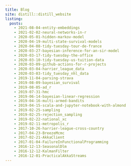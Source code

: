 ```yaml
---
title: Blog
site: distill::distill_website 
listing: 
  posts:
    - 2021-08-04-entity-embeddings
    - 2021-02-02-neural-networks-in-r 
    - 2020-05-01-hidden-markov-model                   
    - 2020-04-19-multi-state-survival-models            
    - 2020-04-08-tidy-tuesday-tour-de-france           
    - 2020-03-27-bayesian-inference-for-an-sir-model    
    - 2020-03-17-tidy-tuesday-the-office               
    - 2020-03-10-tidy-tuesday-us-tuition-data           
    - 2020-03-09-github-actions-for-r-projects         
    - 2020-03-04-harrier_league_data                    
    - 2020-03-03-tidy_tuesday_nhl_data                 
    - 2019-11-04-parsing-strava                         
    - 2019-08-09-bayesian_survival                     
    - 2019-08-05-ad_r                                   
    - 2019-07-31-hmc                                   
    - 2019-06-14-bayesian-linear-regression             
    - 2019-04-16-multi-armed-bandits                   
    - 2019-04-15-scala-and-jupyter-notebook-with-almond 
    - 2019-02-25-sampling                              
    - 2019-02-25-rejection_sampling                     
    - 2019-02-22-national_xc                           
    - 2019-02-11-metropolis_r                           
    - 2017-10-26-harrier-league-cross-country          
    - 2017-04-23-BreezeMcmc                             
    - 2017-02-21-AkkaClient                            
    - 2017-01-04-FailureInFunctionalProgramming         
    - 2016-12-13-SeasonalDlm                           
    - 2016-12-12-KalmanFilter                           
    - 2016-12-01-PracticalAkkaStreams 
---
```

